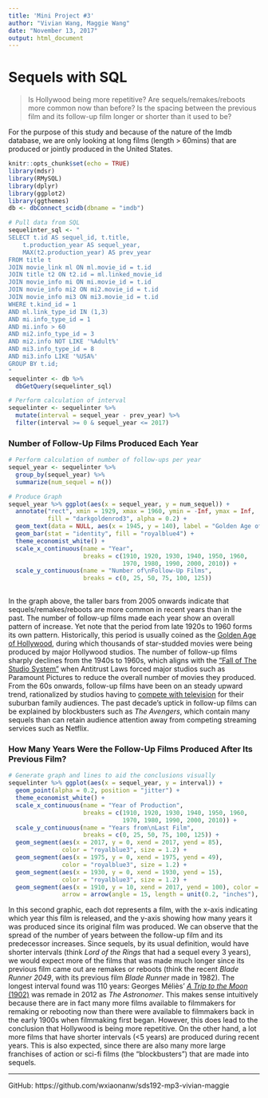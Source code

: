 ```yaml
---
title: 'Mini Project #3'
author: "Vivian Wang, Maggie Wang"
date: "November 13, 2017"
output: html_document
---
```


# Sequels with SQL

> Is Hollywood being more repetitive? Are sequels/remakes/reboots more common now than before? Is the spacing between the previous film and its follow-up film longer or shorter than it used to be? 

For the purpose of this study and because of the nature of the Imdb database, we are only looking at long films (length > 60mins) that are produced or jointly produced in the United States.

```r
knitr::opts_chunk$set(echo = TRUE)
library(mdsr)
library(RMySQL)
library(dplyr)
library(ggplot2)
library(ggthemes)
db <- dbConnect_scidb(dbname = "imdb")
```

```r
# Pull data from SQL
sequelinter_sql <- "
SELECT t.id AS sequel_id, t.title,
	t.production_year AS sequel_year, 
	MAX(t2.production_year) AS prev_year
FROM title t
JOIN movie_link ml ON ml.movie_id = t.id
JOIN title t2 ON t2.id = ml.linked_movie_id
JOIN movie_info mi ON mi.movie_id = t.id
JOIN movie_info mi2 ON mi2.movie_id = t.id
JOIN movie_info mi3 ON mi3.movie_id = t.id
WHERE t.kind_id = 1
AND ml.link_type_id IN (1,3)
AND mi.info_type_id = 1
AND mi.info > 60
AND mi2.info_type_id = 3
AND mi2.info NOT LIKE '%Adult%'
AND mi3.info_type_id = 8
AND mi3.info LIKE '%USA%'
GROUP BY t.id;
"
sequelinter <- db %>% 
  dbGetQuery(sequelinter_sql)
```

```r
# Perform calculation of interval
sequelinter <- sequelinter %>% 
  mutate(interval = sequel_year - prev_year) %>% 
  filter(interval >= 0 & sequel_year <= 2017)
```
  

### Number of Follow-Up Films Produced Each Year

```r
# Perform calculation of number of follow-ups per year
sequel_year <- sequelinter %>% 
  group_by(sequel_year) %>% 
  summarize(num_sequel = n())

# Produce Graph
sequel_year %>% ggplot(aes(x = sequel_year, y = num_sequel)) + 
  annotate("rect", xmin = 1929, xmax = 1960, ymin = -Inf, ymax = Inf, 
           fill = "darkgoldenrod3", alpha = 0.2) + 
  geom_text(data = NULL, aes(x = 1945, y = 140), label = "Golden Age of\nHollywood") + 
  geom_bar(stat = "identity", fill = "royalblue4") + 
  theme_economist_white() + 
  scale_x_continuous(name = "Year", 
                     breaks = c(1910, 1920, 1930, 1940, 1950, 1960, 
                                1970, 1980, 1990, 2000, 2010)) + 
  scale_y_continuous(name = "Number of\nFollow-Up Films", 
                     breaks = c(0, 25, 50, 75, 100, 125))
  
```

In the graph above, the taller bars from 2005 onwards indicate that sequels/remakes/reboots are more common in recent years than in the past. The number of follow-up films made each year show an overall pattern of increase. Yet note that the period from late 1920s to 1960 forms its own pattern. Historically, this period is usually coined as the [Golden Age of Hollywood](http://www.environmentalhistory.org/revcomm/cinema-clips/golden-age-of-hollywood/), during which thousands of star-studded movies were being produced by major Hollywood studios. The number of follow-up films sharply declines from the 1940s to 1960s, which aligns with the [“Fall of The Studio System”](http://tvtropes.org/pmwiki/pmwiki.php/UsefulNotes/FallOfTheStudioSystem) when Antitrust Laws forced major studios such as Paramount Pictures to reduce the overall number of movies they produced. From the 60s onwards, follow-up films have been on an steady upward trend, rationalized by studios having to [compete with television](https://www.theatlantic.com/entertainment/archive/2016/03/cycles-sequels-spinoffs-remakes-and-reboots/474411/) for their suburban family audiences. The past decade’s uptick in follow-up films can be explained by blockbusters such as *The Avengers*, which contain many sequels than can retain audience attention away from competing streaming services such as Netflix.  
  

### How Many Years Were the Follow-Up Films Produced After Its Previous Film?

```r
# Generate graph and lines to aid the conclusions visually
sequelinter %>% ggplot(aes(x = sequel_year, y = interval)) + 
  geom_point(alpha = 0.2, position = "jitter") + 
  theme_economist_white() + 
  scale_x_continuous(name = "Year of Production", 
                     breaks = c(1910, 1920, 1930, 1940, 1950, 1960, 
                                1970, 1980, 1990, 2000, 2010)) + 
  scale_y_continuous(name = "Years from\nLast Film", 
                     breaks = c(0, 25, 50, 75, 100, 125)) + 
  geom_segment(aes(x = 2017, y = 0, xend = 2017, yend = 85), 
               color = "royalblue3", size = 1.2) + 
  geom_segment(aes(x = 1975, y = 0, xend = 1975, yend = 49), 
               color = "royalblue3", size = 1.2) + 
  geom_segment(aes(x = 1930, y = 0, xend = 1930, yend = 15), 
               color = "royalblue3", size = 1.2) + 
  geom_segment(aes(x = 1910, y = 10, xend = 2017, yend = 100), color = "royalblue3",
               arrow = arrow(angle = 15, length = unit(0.2, "inches"), type = "closed"))
```

In this second graphic, each dot represents a film, with the x-axis indicating which year this film is released, and the y-axis showing how many years it was produced since its original film was produced. We can observe that the spread of the number of years between the follow-up film and its predecessor increases. Since sequels, by its usual definition, would have shorter intervals (think *Lord of the Rings* that had a sequel every 3 years), we would expect more of the films that was made much longer since its previous film came out are remakes or reboots (think the recent *Blade Runner 2049*, with its previous film *Blade Runner* made in 1982). The longest interval found was 110 years: Georges Méliès’ [*A Trip to the Moon* (1902)](https://en.wikipedia.org/wiki/A_Trip_to_the_Moon) was remade in 2012 as *The Astronomer*. This makes sense intuitively because there are in fact many more films available to filmmakers for remaking or rebooting now than there were available to filmmakers back in the early 1900s when filmmaking first began. However, this does lead to the conclusion that Hollywood is being more repetitive. On the other hand, a lot more films that have shorter intervals (<5 years) are produced during recent years. This is also expected, since there are also many more large franchises of action or sci-fi films (the “blockbusters”) that are made into sequels.  

---

GitHub: https://github.com/wxiaonanw/sds192-mp3-vivian-maggie